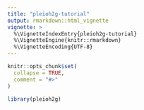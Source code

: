 ```yaml
---
title: "pleioh2g-tutorial"
output: rmarkdown::html_vignette
vignette: >
  %\VignetteIndexEntry{pleioh2g-tutorial}
  %\VignetteEngine{knitr::rmarkdown}
  %\VignetteEncoding{UTF-8}
---
```


```r
knitr::opts_chunk$set(
  collapse = TRUE,
  comment = "#>"
)
```

```r
library(pleioh2g)
```
